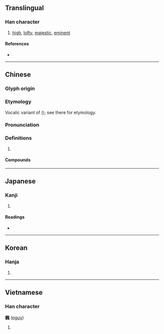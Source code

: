 {{character info/new}}
==Translingual==

===Han character===
{{Han char|rn=46|rad=山|as=18|sn=21|four=22413|canj=UHVI|ids=⿱山魏}}

# [[high]], [[lofty]], [[majestic]], [[eminent]]

====References====
* {{Han ref|kx=0322.320|dkj=08626|dj=0622.440|hdz=10807.060|uh=5DCD|ud=24013|bh=C4DE|bd=50398}}

----

==Chinese==
{{zh-forms|alt=𡿁}}

===Glyph origin===
{{Han etym}}

===Etymology===
Vocalic variant of {{och-l|危|tr=*ŋoi}} ({{zh-ref|Schuessler 2007}}); see there for etymology.

===Pronunciation===
{{zh-pron
|m=巍
|c=ngai4
|mn=ml:gûi
|mc=y
|oc=y
|cat=
}}

===Definitions===
{{zh-hanzi}}

# {{rfdef|zh}}

====Compounds====
{{zh-der|另巍巍|崔巍|巍峨|巍巍|巍巍蕩蕩|巍然|巍然屹立|巍科|顫巍巍|顫顫巍巍}}

----

==Japanese==

===Kanji===
{{ja-kanji|grade=|rs=山18}}

# {{defn|lang=ja|sort=山18}}

====Readings====
* {{ja-readings|on=[[ぎ]] (gi)|kun=[[たかい]] (takai)}}

----

==Korean==

===Hanja===
{{ko-hanja|hangeul=외|rv=oe|mr=oe}}

# {{defn|lang=ko|sort=山18}}

----

==Vietnamese==

===Han character===
'''巍''' ([[nguy]])

# {{defn|vi}}